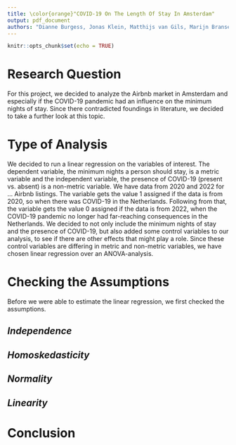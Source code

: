```yaml
---
title: \color{orange}"COVID-19 On The Length Of Stay In Amsterdam"
output: pdf_document
authors: "Dianne Burgess, Jonas Klein, Matthijs van Gils, Marijn Bransen"
---
```


```r
knitr::opts_chunk$set(echo = TRUE)

```

# \color{orange}**Research Question**
For this project, we decided to analyze the Airbnb market in Amsterdam and especially if the COVID-19 pandemic had an influence on the minimum nights of stay. Since there contradicted foundings in literature, we decided to take a further look at this topic.

# \color{orange}**Type of Analysis**
We decided to run a linear regression on the variables of interest. The dependent variable, the minimum nights a person should stay, is a metric variable and the independent variable, the presence of COVID-19 (present vs. absent) is a non-metric variable. We have data from 2020 and 2022 for ... Airbnb listings. The variable gets the value 1 assigned if the data is from 2020, so when there was COVID-19 in the Netherlands. Following from that, the variable gets the value 0 assigned if the data is from 2022, when the COVID-19 pandemic no longer had far-reaching consequences in the Netherlands.
We decided to not only include the minimum nights of stay and the presence of COVID-19, but also added some control variables to our analysis, to see if there are other effects that might play a role. Since these control variables are differing in metric and non-metric variables, we have chosen linear regression over an ANOVA-analysis.

# \color{orange}**Checking the Assumptions**
Before we were able to estimate the linear regression, we first checked the assumptions.

## *Independence*

## *Homoskedasticity*

## *Normality*

## *Linearity*

# \color{orange}**Conclusion**

